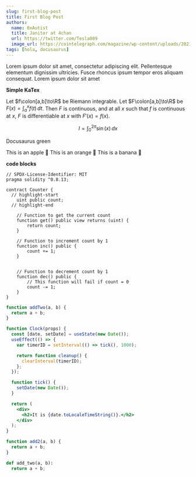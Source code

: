 ```yaml
---
slug: first-blog-post
title: First Blog Post
authors:
  name: 0xAutist
  title: Janitor at 4chan
  url: https://twitter.com/Tesla809
  image_url: https://cointelegraph.com/magazine/wp-content/uploads/2021/03/unnamed1.png
tags: [hola, docusaurus]
---
```



Lorem ipsum dolor sit amet, consectetur adipiscing elit. Pellentesque elementum dignissim
ultricies. Fusce rhoncus ipsum tempor eros aliquam consequat. Lorem ipsum dolor sit
amet

**Simple KaTex**

Let $f\colon[a,b]\to\R$ be Riemann integrable. Let $F\colon[a,b]\to\R$ be
$F(x)=\int_{a}^{x} f(t)\,dt$. Then $F$ is continuous, and at all $x$ such that
$f$ is continuous at $x$, $F$ is differentiable at $x$ with $F'(x)=f(x)$.

$$
I = \int_0^{2\pi} \sin(x)\,dx
$$

<Highlight color="#25c2a0">Docusaurus green</Highlight>

<Tabs>
  <TabItem value="apple" label="Apple" default>
    This is an apple 🍎
  </TabItem>
  <TabItem value="orange" label="Orange">
    This is an orange 🍊
  </TabItem>
  <TabItem value="banana" label="Banana">
    This is a banana 🍌
  </TabItem>
</Tabs>

**code blocks**

<Tabs>

<TabItem value="sol" label="Solidity">

```solidity
// SPDX-License-Identifier: MIT
pragma solidity ^0.8.13;

contract Counter {
  // highlight-start
    uint public count;
  // highlight-end

    // Function to get the current count
    function get() public view returns (uint) {
        return count;
    }

    // Function to increment count by 1
    function inc() public {
        count += 1;
    }


    // Function to decrement count by 1
    function dec() public {
        // This function will fail if count = 0
        count -= 1;
    }
}
```

</TabItem>
  
<TabItem value="js" label="JavaScript">

```js
function addTwo(a, b) {
  return a + b;
}
```

</TabItem>

<TabItem value="jsx" label="jsx">

```jsx live
function Clock(props) {
  const [date, setDate] = useState(new Date());
  useEffect(() => {
    var timerID = setInterval(() => tick(), 1000);

    return function cleanup() {
      clearInterval(timerID);
    };
  });

  function tick() {
    setDate(new Date());
  }

  return (
    <div>
      <h2>It is {date.toLocaleTimeString()}.</h2>
    </div>
  );
}
```

</TabItem>

<TabItem value="ts" label="TypeScript">

```typescript
function add2(a, b) {
  return a + b;
}
```

</TabItem>

<TabItem value="py" label="Python">

```py
def add_two(a, b):
  return a + b;
```

</TabItem>
</Tabs>

